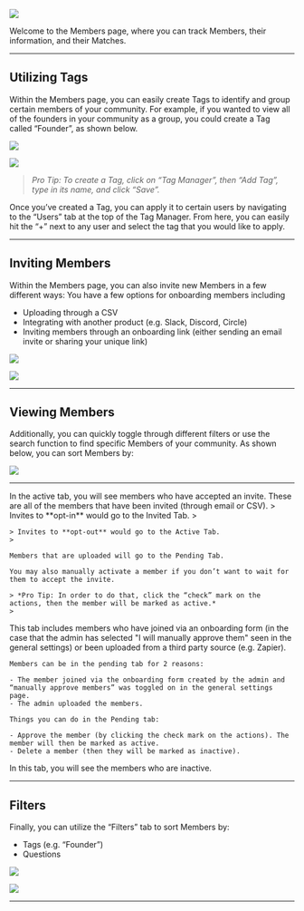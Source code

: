 ![](/images/members-1-vF.png)

Welcome to the Members page, where you can track Members, their information, and their Matches. 

---

## **Utilizing Tags**

Within the Members page, you can easily create Tags to identify and group certain members of your community. For example, if you wanted to view all of the founders in your community as a group, you could create a Tag called “Founder”, as shown below.

![](/images/members2.png)

![](/images/members3.png)

> *Pro Tip: To create a Tag, click on “Tag Manager”, then “Add Tag”, type in its name, and click “Save”.*
> 

Once you’ve created a Tag, you can apply it to certain users by navigating to the “Users” tab at the top of the Tag Manager. From here, you can easily hit the “+” next to any user and select the tag that you would like to apply.

---

## **Inviting Members**

Within the Members page, you can also invite new Members in a few different ways: You have a few options for onboarding members including 

- Uploading through a CSV
- Integrating with another product (e.g. Slack, Discord, Circle)
- Inviting members through an onboarding link (either sending an email invite or sharing your unique link)

![](/images/members4.png)

![](/images/members5.png)

---

## **Viewing Members**

Additionally, you can quickly toggle through different filters or use the search function to find specific Members of your community. As shown below, you can sort Members by:

![](/images/members-6-vFF.png)

---

<Tabs>
  <Tab title="Active Tab">
    In the active tab, you will see members who have accepted an invite.
  </Tab>
  <Tab title="Invited Tab">
    These are all of the members that have been invited (through email or CSV).
    > Invites to **opt-in** would go to the Invited Tab.
    > 

    > Invites to **opt-out** would go to the Active Tab.
    > 

    Members that are uploaded will go to the Pending Tab.

    You may also manually activate a member if you don’t want to wait for them to accept the invite.

    > *Pro Tip: In order to do that, click the “check” mark on the actions, then the member will be marked as active.*
    > 
  </Tab>
 <Tab title="Pending Tab">
    This tab includes members who have joined via an onboarding form (in the case that the admin has selected "I will manually approve          them" seen in the general settings) or been uploaded from a third party source (e.g. Zapier). 

    Members can be in the pending tab for 2 reasons:

    - The member joined via the onboarding form created by the admin and “manually approve members” was toggled on in the general settings      page.
    - The admin uploaded the members.

    Things you can do in the Pending tab:

    - Approve the member (by clicking the check mark on the actions). The member will then be marked as active.
    - Delete a member (then they will be marked as inactive).
  </Tab>
 <Tab title="Inactive Tab">
    In this tab, you will see the members who are inactive.
  </Tab>
</Tabs>

---

## **Filters**

Finally, you can utilize the “Filters” tab to sort Members by:

- Tags (e.g. “Founder”)
- Questions

![](/images/members6.png)

![](/images/members7.png)


---

